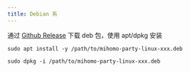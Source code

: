 ```yaml
---
title: Debian 系
---
```



通过 [Github Release](https://github.com/mihomo-party-org/mihomo-party/releases/latest) 下载 deb 包，使用 apt/dpkg 安装

<Tabs>
<TabItem label="apt">

```shell
sudo apt install -y /path/to/mihomo-party-linux-xxx.deb
```

</TabItem>
<TabItem label="dpkg">

```shell
sudo dpkg -i /path/to/mihomo-party-linux-xxx.deb
```

</TabItem>
</Tabs>

